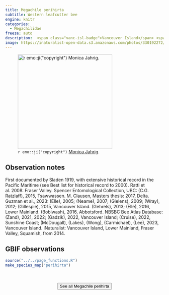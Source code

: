 ```yaml
---
title: Megachile perihirta
subtitle: Western leafcutter bee
engine: knitr
categories:
  - Megachilidae
freeze: auto
description:  <span class="vanc-isl-badge">Vancouver Island</span> <span class="lower-mainland-badge">Lower Mainland</span> <span class="coast-badge">Coast</span> <span class="gali-badge">Galiano</span>
image: https://inaturalist-open-data.s3.amazonaws.com/photos/330192272/large.jpg
---
```

![`r emo::ji("copyright")` [Monica Jahrig ](https://inaturalist.ca/photos/330192272).](https://inaturalist-open-data.s3.amazonaws.com/photos/330192272/large.jpg){height=300}

## Observation notes  
First documented by Sladen 1919, with extensive historical record in the Pacific Maritime (see Best list for historical record to 2000). Ratti et al. 2008: <span class="hl-place-name">Fraser Valley</span>. Spencer Entomological Collection, UBC: (C.G. Ratzlaff), 2015, <span class="hl-place-name">Tsawwassen</span>. M. Clausen, Masters thesis: 2017, <span class="hl-place-name">Delta</span>. Guzman et al., 2023: (Elle), 2005; (Neame), 2007; (Gielens), 2009; (Wray), 2012; (Gillespie), 2015, <span class="hl-place-name"><span class="hl-place-name"><span class="hl-place-name">Vancouver</span> Is</span>land</span>. (Gehrels), 2013; (Elle), 2016, <span class="hl-place-name">Lower Mainland</span>. (Bobiwash), 2016, <span class="hl-place-name">Abbotsford</span>. NBSBC Bee Atlas Database: (Zand), 2021, 2022; (Gadzik), 2022, <span class="hl-place-name"><span class="hl-place-name"><span class="hl-place-name">Vancouver</span> Is</span>land</span>; (Cruise), 2022, <span class="hl-place-name">Sunshine Coast</span>; (McDougall), (Lakes), (Wong), (Carmichael), (Lee), 2023, <span class="hl-place-name"><span class="hl-place-name"><span class="hl-place-name">Vancouver</span> Is</span>land</span>. iNaturalist: <span class="hl-place-name"><span class="hl-place-name"><span class="hl-place-name">Vancouver</span> Is</span>land</span>, <span class="hl-place-name">Lower Mainland</span>, <span class="hl-place-name">Fraser Valley</span>, <span class="hl-place-name">Squamish</span>, from 2014.

## GBIF observations  


```r
source("../../page_functions.R")
make_species_map("perihirta")
```
<br><br>
<center>


<a href="https://inaturalist.ca/observations?place_id=7085&quality_grade=research&subview=map&taxon_id=224501"><button type="button" class="btn btn-secondary">See all Megachile perihirta <i class="fa-solid fa-arrow-up-right-from-square"></i> </button></a>
</center>
